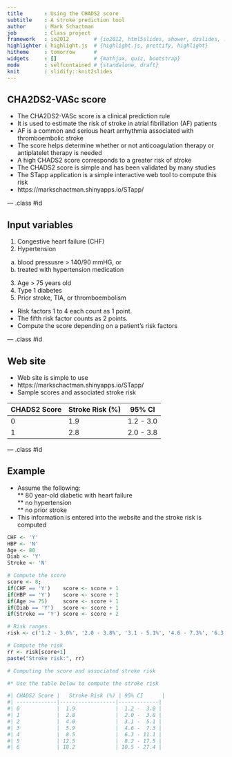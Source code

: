 ```yaml
---
title       : Using the CHADS2 score
subtitle    : A stroke prediction tool
author      : Mark Schactman
job         : Class project
framework   : io2012        # {io2012, html5slides, shower, dzslides, ...}
highlighter : highlight.js  # {highlight.js, prettify, highlight}
hitheme     : tomorrow      # 
widgets     : []            # {mathjax, quiz, bootstrap}
mode        : selfcontained # {standalone, draft}
knit        : slidify::knit2slides
---
```


## CHA2DS2-VASc score  
  
* The CHA2DS2-VASc score is a clinical prediction rule  
* It is used to estimate the risk of stroke in atrial fibrillation (AF) patients  
* AF is a common and serious heart arrhythmia associated with thromboembolic stroke  
* The score helps determine whether or not anticoagulation therapy or antiplatelet therapy is needed  
* A high CHADS2 score corresponds to a greater risk of stroke  
* The CHADS2 score is simple and has been validated by many studies  
* The STapp application is a simple interactive web tool to compute this risk
* https://markschactman.shinyapps.io/STapp/

--- .class #id 


## Input variables  

1. Congestive heart failure (CHF)  
2. Hypertension  
a. blood pressusre > 140/90 mmHG, or  
b. treated with hypertension medication  
3. Age > 75 years old  
4. Type 1 diabetes  
5. Prior stroke, TIA, or thromboembolism  
  
* Risk factors 1 to 4 each count as 1 point.  
* The fifth risk factor counts as 2 points.  
* Compute the score depending on a patient's risk factors  

--- .class #id 


## Web site  

* Web site is simple to use
* https://markschactman.shinyapps.io/STapp/
* Sample scores and associated stroke risk  

| CHADS2 Score |	Stroke Risk (%) | 95% CI      | 
| -------------|------------------|-------------|
| 0            |  1.9             |  1.2 -  3.0 |
| 1            |  2.8             |  2.0 -  3.8 | 


--- .class #id 


## Example 

* Assume the following:  
** 80 year-old diabetic with heart failure  
** no hypertension  
** no prior stroke  
* This information is entered into the website and the stroke risk is computed

```r
CHF <- 'Y'
HBP <- 'N'
Age <- 80
Diab <- 'Y'
Stroke <- 'N'

# Compute the score
score <- 0;
if(CHF == 'Y')    score <- score + 1
if(HBP == 'Y')    score <- score + 1
if(Age >= 75)     score <- score + 1
if(Diab == 'Y')   score <- score + 1
if(Stroke == 'Y') score <- score + 2

# Risk ranges
risk <- c('1.2 - 3.0%', '2.0 - 3.8%', '3.1 - 5.1%', '4.6 - 7.3%', '6.3 - 11.1%', '8.2 - 17.5%', '10.5 - 27.4%')

# Compute the risk
rr <- risk[score+1]
paste("Stroke risk:", rr)
```

```r
# Computing the score and associated stroke risk  

#* Use the table below to compute the stroke risk  

#| CHADS2 Score |	Stroke Risk (%) | 95% CI      | 
#| -------------|------------------|-------------|
#| 0            |  1.9             |  1.2 -  3.0 |
#| 1            |  2.8             |  2.0 -  3.8 | 
#| 2            |  4.0             |  3.1 -  5.1 | 
#| 3            |  5.9             |  4.6 -  7.3 | 
#| 4            |  8.5             |  6.3 - 11.1 | 
#| 5            | 12.5             |  8.2 - 17.5 | 
#| 6            | 18.2             | 10.5 - 27.4 | 
```





